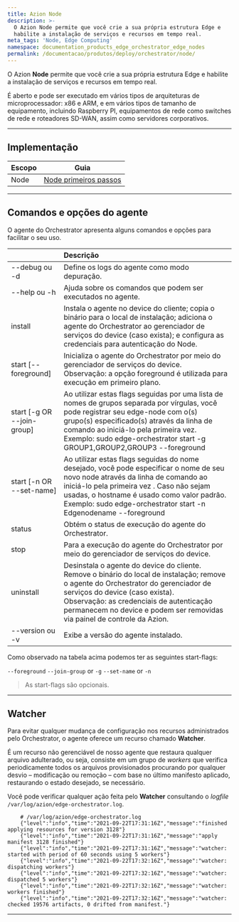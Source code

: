 ```yaml
---
title: Azion Node
description: >-
  O Azion Node permite que você crie a sua própria estrutura Edge e
  habilite a instalação de serviços e recursos em tempo real.
meta_tags: 'Node, Edge Computing'
namespace: documentation_products_edge_orchestrator_edge_nodes
permalink: /documentacao/produtos/deploy/orchestrator/node/
---
```


O Azion **Node** permite que você crie a sua própria estrutura Edge e habilite a instalação de serviços e recursos em tempo real.

É aberto e pode ser executado em vários tipos de arquiteturas de microprocessador: x86 e ARM, e em vários tipos de tamanho de equipamento, incluindo Raspberry PI, equipamentos de rede como switches de rede e roteadores SD-WAN, assim como servidores corporativos.

---

## Implementação

| Escopo | Guia |
| - | - | 
| Node | [Node primeiros passos](/pt-br/documentacao/produtos/guias/orchestrator/edge-node-primeiros-passos/) |

---

## Comandos e opções do agente

O agente do Orchestrator apresenta alguns comandos e opções para facilitar o seu uso.

|  | Descrição |
| :--- | :--- |
| --debug ou -d | Define os logs do agente como modo depuração. |
| --help ou -h | Ajuda sobre os comandos que podem ser executados no agente. |
| install | Instala o agente no device do cliente; copia o binário para o local de instalação; adiciona o agente do Orchestrator ao gerenciador de serviços do device (caso exista); e configura as credenciais para autenticação do Node. |
| start \[--foreground\] | Inicializa o agente do Orchestrator por meio do gerenciador de serviços do device.<br /> Observação: a opção foreground é utilizada para execução em primeiro plano. |
| start \[-g OR --join-group\] | Ao utilizar estas flags seguidas por uma lista de nomes de grupos separada por vírgulas, você pode registrar seu edge-node com o(s) grupo(s) especificado(s) através da linha de comando ao iniciá-lo pela primeira vez. <br/> Exemplo: sudo edge-orchestrator start -g GROUP1,GROUP2,GROUP3 --foreground |
| start \[-n OR --set-name\] | Ao utilizar estas flags seguidas do nome desejado, você pode especificar o nome de seu novo node através da linha de comando ao iniciá-lo pela primeira vez . Caso não sejam usadas, o hostname é usado como valor padrão. <br/> Exemplo: sudo edge-orchestrator start -n Edgenodename --foreground |
| status | Obtém o status de execução do agente do Orchestrator. |
| stop | Para a execução do agente do Orchestrator por meio do gerenciador de serviços do device. |
| uninstall | Desinstala o agente do device do cliente. Remove o binário do local de instalação; remove o agente do Orchestrator do gerenciador de serviços do device (caso exista). <br />Observação: as credenciais de autenticação permanecem no device e podem ser removidas via painel de controle da Azion. |
| --version ou -v | Exibe a versão do agente instalado. |

Como observado na tabela acima podemos ter as seguintes start-flags:

`--foreground`
`--join-group` <groupname> or `-g` </groupname>
`--set-name` <nodename> or `-n` </nodename>

> As start-flags são opcionais.

---

## Watcher

Para evitar qualquer mudança de configuração nos recursos administrados pelo Orchestrator, o agente oferece um recurso chamado **Watcher**.

É um recurso não gerenciável de nosso agente que restaura qualquer arquivo adulterado, ou seja, consiste em um grupo de *workers* que verifica periodicamente todos os arquivos provisionados procurando por qualquer desvio – modificação ou remoção – com base no último manifesto aplicado, restaurando o estado desejado, se necessário.

Você pode verificar qualquer ação feita pelo **Watcher** consultando o *logfile* `/var/log/azion/edge-orchestrator.log`.


```
    # /var/log/azion/edge-orchestrator.log
    {"level":"info","time":"2021-09-22T17:31:16Z","message":"finished applying resources for version 3128"}
    {"level":"info","time":"2021-09-22T17:31:16Z","message":"apply manifest 3128 finished"}
    {"level":"info","time":"2021-09-22T17:31:16Z","message":"watcher: started with period of 60 seconds using 5 workers"}
    {"level":"info","time":"2021-09-22T17:32:16Z","message":"watcher: dispatching workers"}
    {"level":"info","time":"2021-09-22T17:32:16Z","message":"watcher: dispatched 5 workers"}
    {"level":"info","time":"2021-09-22T17:32:16Z","message":"watcher: workers finished"}
    {"level":"info","time":"2021-09-22T17:32:16Z","message":"watcher: checked 19576 artifacts, 0 drifted from manifest."}
```




---

